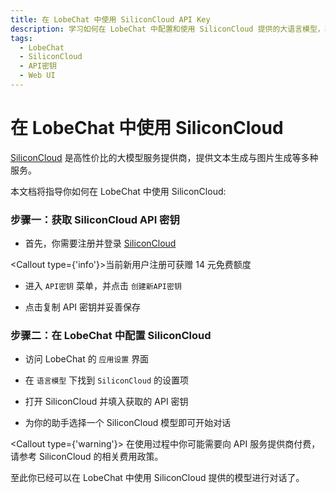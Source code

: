 ```yaml
---
title: 在 LobeChat 中使用 SiliconCloud API Key
description: 学习如何在 LobeChat 中配置和使用 SiliconCloud 提供的大语言模型，获取 API 密钥并开始对话。
tags:
  - LobeChat
  - SiliconCloud
  - API密钥
  - Web UI
---
```


# 在 LobeChat 中使用 SiliconCloud


[SiliconCloud](https://siliconflow.cn/zh-cn/siliconcloud) 是高性价比的大模型服务提供商，提供文本生成与图片生成等多种服务。

本文档将指导你如何在 LobeChat 中使用 SiliconCloud:

<Steps>

### 步骤一：获取 SiliconCloud API 密钥

- 首先，你需要注册并登录 [SiliconCloud](https://cloud.siliconflow.cn/auth/login) 

<Callout type={'info'}>当前新用户注册可获赠 14 元免费额度</Callout>

- 进入 `API密钥` 菜单，并点击 `创建新API密钥`

- 点击复制 API 密钥并妥善保存

### 步骤二：在 LobeChat 中配置 SiliconCloud

- 访问 LobeChat 的 `应用设置` 界面

- 在 `语言模型` 下找到 `SiliconCloud` 的设置项

- 打开 SiliconCloud 并填入获取的 API 密钥

- 为你的助手选择一个 SiliconCloud 模型即可开始对话

<Callout type={'warning'}>
  在使用过程中你可能需要向 API 服务提供商付费，请参考 SiliconCloud 的相关费用政策。
</Callout>

</Steps>

至此你已经可以在 LobeChat 中使用 SiliconCloud 提供的模型进行对话了。
